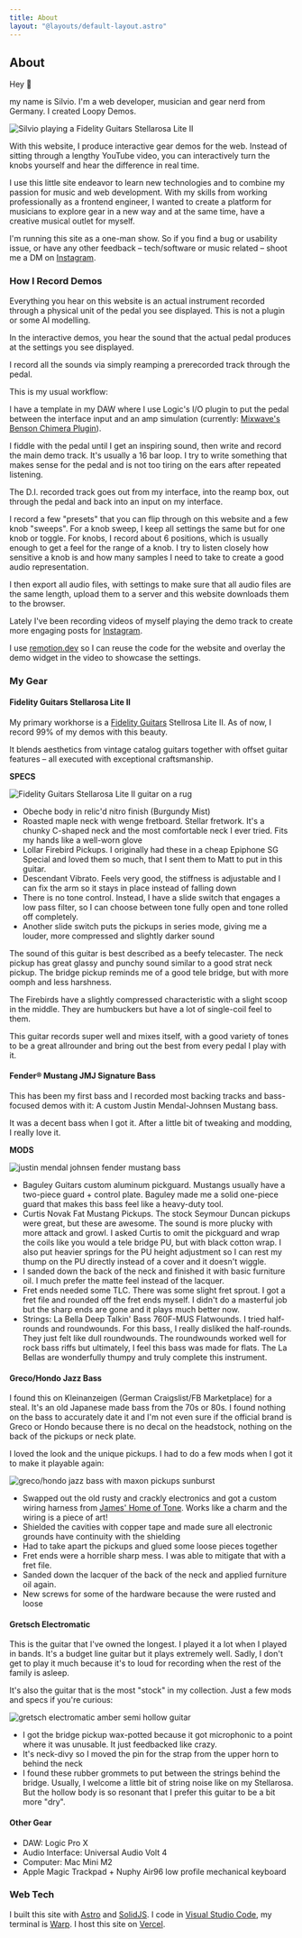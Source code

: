 ```yaml
---
title: About
layout: "@layouts/default-layout.astro"
---
```



## About

Hey 👋

my name is Silvio. I'm a web developer, musician and gear nerd from Germany. I created Loopy Demos.

<Image
  src={silvio}
  alt="Silvio playing a Fidelity Guitars Stellarosa Lite II"
  width={400}
  class="mx-auto my-2 xs:float-right xs:ml-4 xs:w-1/2"
/>

With this website, I produce interactive gear demos for the web. Instead of sitting through a lengthy YouTube video, you can interactively turn the knobs yourself and hear the difference in real time.

I use this little site endeavor to learn new technologies and to combine my passion for music and web development. With my skills from working professionally as a frontend engineer, I wanted to create a platform for musicians to explore gear in a new way and at the same time, have a creative musical outlet for myself.

I'm running this site as a one-man show. So if you find a bug or usability issue, or have any other feedback – tech/software or music related – shoot me a DM on [Instagram](https://www.instagram.com/loopydemos/).

### How I Record Demos

Everything you hear on this website is an actual instrument recorded through a physical unit of the pedal you see displayed. This is not a plugin or some AI modelling.

In the interactive demos, you hear the sound that the actual pedal produces at the settings you see displayed.

I record all the sounds via simply reamping a prerecorded track through the pedal.

This is my usual workflow:

I have a template in my DAW where I use Logic's I/O plugin to put the pedal between the interface input and an amp simulation (currently: [Mixwave's Benson Chimera Plugin](https://www.mixwave.net/products/benson-chimera)).

I fiddle with the pedal until I get an inspiring sound, then write and record the main demo track. It's usually a 16 bar loop. I try to write something that makes sense for the pedal and is not too tiring on the ears after repeated listening.

The D.I. recorded track goes out from my interface, into the reamp box, out through the pedal and back into an input on my interface.

I record a few "presets" that you can flip through on this website and a few knob "sweeps". For a knob sweep, I keep all settings the same but for one knob or toggle. For knobs, I record about 6 positions, which is usually enough to get a feel for the range of a knob. I try to listen closely how sensitive a knob is and how many samples I need to take to create a good audio representation.

I then export all audio files, with settings to make sure that all audio files are the same length, upload them to a server and this website downloads them to the browser.

Lately I've been recording videos of myself playing the demo track to create more engaging posts for [Instagram](https://www.instagram.com/loopydemos/).

I use [remotion.dev](https://www.remotion.dev/) so I can reuse the code for the website and overlay the demo widget in the video to showcase the settings.

### My Gear

#### Fidelity Guitars Stellarosa Lite II

My primary workhorse is a [Fidelity Guitars](https://www.fidelity-guitars.co.uk/) Stellrosa Lite II. As of now, I record 99% of my demos with this beauty.

It blends aesthetics from vintage catalog guitars together with offset guitar features – all executed with exceptional craftsmanship.

**SPECS**

<Image
  src={stellarosa}
  alt="Fidelity Guitars Stellarosa Lite II guitar on a rug"
  width={400}
  class="mx-auto my-2 xs:float-right xs:ml-4 xs:w-1/2"
/>

- Obeche body in relic'd nitro finish (Burgundy Mist)
- Roasted maple neck with wenge fretboard. Stellar fretwork. It's a chunky C-shaped neck and the most comfortable neck I ever tried. Fits my hands like a well-worn glove
- Lollar Firebird Pickups. I originally had these in a cheap Epiphone SG Special and loved them so much, that I sent them to Matt to put in this guitar.
- Descendant Vibrato. Feels very good, the stiffness is adjustable and I can fix the arm so it stays in place instead of falling down
- There is no tone control. Instead, I have a slide switch that engages a low pass filter, so I can choose between tone fully open and tone rolled off completely.
- Another slide switch puts the pickups in series mode, giving me a louder, more compressed and slightly darker sound

The sound of this guitar is best described as a beefy telecaster. The neck pickup has great glassy and punchy sound similar to a good strat neck pickup. The bridge pickup reminds me of a good tele bridge, but with more oomph and less harshness.

The Firebirds have a slightly compressed characteristic with a slight scoop in the middle. They are humbuckers but have a lot of single-coil feel to them.

This guitar records super well and mixes itself, with a good variety of tones to be a great allrounder and bring out the best from every pedal I play with it.

#### Fender® Mustang JMJ Signature Bass

This has been my first bass and I recorded most backing tracks and bass-focused demos with it: A custom Justin Mendal-Johnsen Mustang bass.

It was a decent bass when I got it. After a little bit of tweaking and modding, I really love it.

**MODS**

<Image
  src={mustang}
  alt="justin mendal johnsen fender mustang bass"
  width={400}
  class="mx-auto my-2 xs:float-right xs:ml-4 xs:w-1/2"
/>

- Baguley Guitars custom aluminum pickguard. Mustangs usually have a two-piece guard + control plate. Baguley made me a solid one-piece guard that makes this bass feel like a heavy-duty tool.
- Curtis Novak Fat Mustang Pickups. The stock Seymour Duncan pickups were great, but these are awesome. The sound is more plucky with more attack and growl. I asked Curtis to omit the pickguard and wrap the coils like you would a tele bridge PU, but with black cotton wrap. I also put heavier springs for the PU height adjustment so I can rest my thump on the PU directly instead of a cover and it doesn't wiggle.
- I sanded down the back of the neck and finished it with basic furniture oil. I much prefer the matte feel instead of the lacquer.
- Fret ends needed some TLC. There was some slight fret sprout. I got a fret file and rounded off the fret ends myself. I didn't do a masterful job but the sharp ends are gone and it plays much better now.
- Strings: La Bella Deep Talkin' Bass 760F-MUS Flatwounds. I tried half-rounds and roundwounds. For this bass, I really disliked the half-rounds. They just felt like dull roundwounds. The roundwounds worked well for rock bass riffs but ultimately, I feel this bass was made for flats. The La Bellas are wonderfully thumpy and truly complete this instrument.

#### Greco/Hondo Jazz Bass

I found this on Kleinanzeigen (German Craigslist/FB Marketplace) for a steal. It's an old Japanese made bass from the 70s or 80s. I found nothing on the bass to accurately date it and I'm not even sure if the official brand is Greco or Hondo because there is no decal on the headstock, nothing on the back of the pickups or neck plate.

I loved the look and the unique pickups. I had to do a few mods when I got it to make it playable again:

<Image
  src={maxon}
  alt="greco/hondo jazz bass with maxon pickups sunburst"
  width={400}
  class="mx-auto my-2 xs:float-right xs:ml-4 xs:w-1/2"
/>

- Swapped out the old rusty and crackly electronics and got a custom wiring harness from [James' Home of Tone](https://www.homeoftone.co.uk/). Works like a charm and the wiring is a piece of art!
- Shielded the cavities with copper tape and made sure all electronic grounds have continuity with the shielding
- Had to take apart the pickups and glued some loose pieces together
- Fret ends were a horrible sharp mess. I was able to mitigate that with a fret file.
- Sanded down the lacquer of the back of the neck and applied furniture oil again.
- New screws for some of the hardware because the were rusted and loose

#### Gretsch Electromatic

This is the guitar that I've owned the longest. I played it a lot when I played in bands. It's a budget line guitar but it plays extremely well. Sadly, I don't get to play it much because it's to loud for recording when the rest of the family is asleep.

It's also the guitar that is the most "stock" in my collection. Just a few mods and specs if you're curious:

<Image
  src={gretsch}
  alt="gretsch electromatic amber semi hollow guitar"
  width={400}
  class="mx-auto my-2 xs:float-right xs:ml-4 xs:w-1/2"
/>

- I got the bridge pickup wax-potted because it got microphonic to a point where it was unusable. It just feedbacked like crazy.
- It's neck-divy so I moved the pin for the strap from the upper horn to behind the neck
- I found these rubber grommets to put between the strings behind the bridge. Usually, I welcome a little bit of string noise like on my Stellarosa. But the hollow body is so resonant that I prefer this guitar to be a bit more "dry".

#### Other Gear

- DAW: Logic Pro X
- Audio Interface: Universal Audio Volt 4
- Computer: Mac Mini M2
- Apple Magic Trackpad + Nuphy Air96 low profile mechanical keyboard

### Web Tech

I built this site with [Astro](https://astro.build/) and [SolidJS](https://www.solidjs.com/). I code in [Visual Studio Code](https://code.visualstudio.com/), my terminal is [Warp](https://www.warp.dev/). I host this site on [Vercel](https://vercel.com/).
